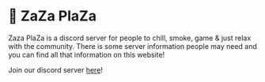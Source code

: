 
# 🍃 ZaZa PlaZa

Zaza PlaZa is a discord server for people to chill, smoke, game & just relax with the community. There is some server information people may need and you can find all that information on this website!

Join our discord server [here](https://discord.gg/Yx75qwk2n9)!

<Cards>
  <Card
    href="https://zazaplaza.vercel.app/rules"
    title="Rules"
    description="The server rules"
  />
</Cards>




